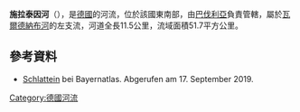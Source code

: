 {{Onesource|time=2020-11-04T14:27:24+00:00}}
{{Coord|49.75955|N|12.18066|E|display=title}}

'''施拉泰因河'''（{{lang-de|Schlattein}}），是[[德國|德國]]的河流，位於該國東南部，由[[巴伐利亞|巴伐利亞]]負責管轄，屬於[[瓦爾德納布河|瓦爾德納布河]]的左支流，河道全長11.5公里，流域面積51.7平方公里。

==參考資料==
* [https://geoportal.bayern.de/bayernatlas/?lang=de&topic=ba&catalogNodes=11,122&bgLayer=tk&E=732860.71&N=5517521.03&zoom=9 Schlattein] bei Bayernatlas. Abgerufen am 17. September 2019.

{{Germany-geo-stub}}
[[Category:德國河流|Category:德國河流]]